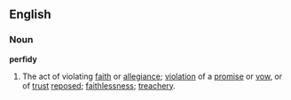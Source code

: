 ==English==
===Noun===
'''perfidy'''
#The act of violating [[faith]] or [[allegiance]]; [[violation]] of a [[promise]] or [[vow]], or of [[trust]] [[repose]]d; [[faithlessness]]; [[treachery]].